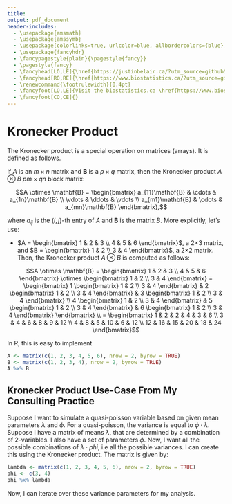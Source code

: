 ```yaml
---
title: 
output: pdf_document
header-includes:
  - \usepackage{amsmath}
  - \usepackage{amssymb}
  - \usepackage[colorlinks=true, urlcolor=blue, allbordercolors={blue}, pdfborderstyle={/S/U/W 1}]{hyperref}
  - \usepackage{fancyhdr}
  - \fancypagestyle{plain}{\pagestyle{fancy}}
  - \pagestyle{fancy}
  - \fancyhead[LO,LE]{\href{https://justinbelair.ca/?utm_source=github&utm_medium=pdf&utm_campaign=kronecker_product}{JB Statistical Consulting}}
  - \fancyhead[RO,RE]{\href{https://www.biostatistics.ca/?utm_source=github&utm_medium=pdf&utm_campaign=kronecker_product}{biostatistics.ca}}
  - \renewcommand{\footrulewidth}{0.4pt}
  - \fancyfoot[LO,LE]{Visit the biostatistics.ca \href{https://www.biostatistics.ca/github-library/?utm_source=github&utm_medium=pdf&utm_campaign=kronecker_product}{\underline{\textbf{Github Library}}} for a full collection of our FREE R Markdown code notebooks.}
  - \fancyfoot[CO,CE]{}
---
```


# Kronecker Product

The Kronecker product is a special operation on matrices (arrays). It is defined as follows.

If $A$ is an $m \times n$ matrix and $\mathbf{B}$ is a $p \times q$ matrix, then the Kronecker product $A \otimes B$ $pm \times qn$ block matrix:

$$A \otimes \mathbf{B} = \begin{bmatrix} 
a_{11}\mathbf{B} & \cdots & a_{1n}\mathbf{B} \\ 
\vdots & \ddots & \vdots \\ 
a_{m1}\mathbf{B} & \cdots & a_{mn}\mathbf{B} 
\end{bmatrix},$$

where $a_{ij}$ is the $(i,j)$-th entry of $A$ and $\mathbf{B}$ is the matrix $B$. More explicitly, let's use:

- $A = \begin{bmatrix} 
1 & 2 & 3 \\ 
4 & 5 & 6
\end{bmatrix}$, a 2×3 matrix, and 
$B = \begin{bmatrix} 
1 & 2 \\ 
3 & 4
\end{bmatrix}$, a 2×2 matrix. Then, the Kronecker product $A \otimes B$ is computed as follows:

$$A \otimes \mathbf{B} = 
  \begin{bmatrix}
    1 & 2 & 3 \\
    4 & 5 & 6
  \end{bmatrix} \otimes 
  \begin{bmatrix}
    1 & 2 \\
    3 & 4
  \end{bmatrix} = \begin{bmatrix} 1
        \begin{bmatrix}
          1 & 2 \\ 3 & 4 
        \end{bmatrix} & 2
        \begin{bmatrix} 
          1 & 2 \\ 3 & 4 
        \end{bmatrix} & 3
        \begin{bmatrix} 
          1 & 2 \\ 3 & 4 
        \end{bmatrix} \\ 
        4
        \begin{bmatrix} 
          1 & 2 \\ 3 & 4 
        \end{bmatrix} & 5
        \begin{bmatrix} 
          1 & 2 \\ 3 & 4 
        \end{bmatrix} & 6
        \begin{bmatrix} 
          1 & 2 \\ 3 & 4 
        \end{bmatrix}
    \end{bmatrix} \\
    = \begin{bmatrix}
          1 & 2 & 2 & 4 & 3 & 6 \\
          3 & 4 & 6 & 8 & 9 & 12 \\
          4 & 8 & 5 & 10 & 6 & 12 \\
          12 & 16 & 15 & 20 & 18 & 24
      \end{bmatrix}$$

In R, this is easy to implement

```r
A <- matrix(c(1, 2, 3, 4, 5, 6), nrow = 2, byrow = TRUE)
B <- matrix(c(1, 2, 3, 4), nrow = 2, byrow = TRUE)
A %x% B
```
## Kronecker Product Use-Case From My Consulting Practice

Suppose I want to simulate a quasi-poisson variable based on given mean parameters $\lambda$ and $\phi$. For a quasi-poisson, the variance is equal to $\phi \cdot \lambda$. Suppose I have a matrix of means $\lambda$, that are determined by a combination of 2-variables. I also have a set of parameters $\phi$. Now, I want all the possible combinations of $\lambda \cdot phi$, i.e all the possible variances. I can create this using the Kronecker product. The matrix is given by:

```r
lambda <- matrix(c(1, 2, 3, 4, 5, 6), nrow = 2, byrow = TRUE)
phi <- c(3, 4)
phi %x% lambda
```
Now, I can iterate over these variance parameters for my analysis.